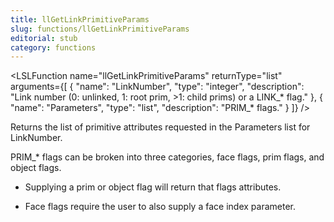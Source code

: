 ```yaml
---
title: llGetLinkPrimitiveParams
slug: functions/llGetLinkPrimitiveParams
editorial: stub
category: functions
---
```


<LSLFunction
	name="llGetLinkPrimitiveParams"
	returnType="list"
	arguments={[
	{
		"name": "LinkNumber",
		"type": "integer",
		"description": "Link number (0: unlinked, 1: root prim, &gt;1: child prims) or a LINK_* flag."
	},
	{
		"name": "Parameters",
		"type": "list",
		"description": "PRIM_* flags."
	}
]}
/>

Returns the list of primitive attributes requested in the Parameters list for LinkNumber.

PRIM_* flags can be broken into three categories, face flags, prim flags, and object flags.

* Supplying a prim or object flag will return that flags attributes.

* Face flags require the user to also supply a face index parameter.
